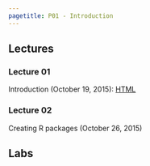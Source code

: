 ```yaml
---
pagetitle: P01 - Introduction
---
```


## Lectures

### Lecture 01

Introduction (October 19, 2015): [HTML](slides/01-introduction.html)

### Lecture 02

Creating R packages (October 26, 2015)

## Labs